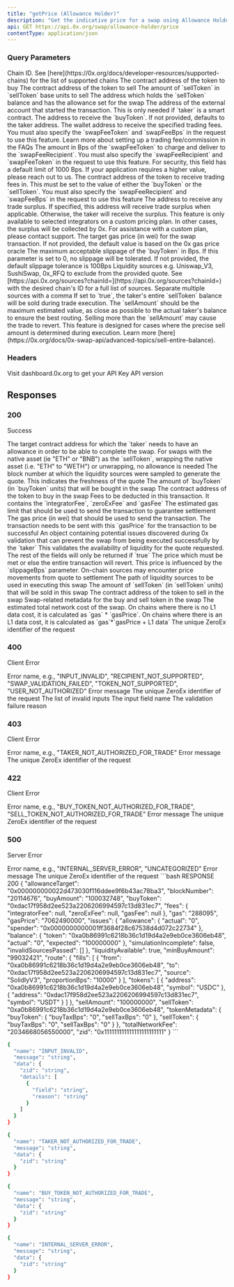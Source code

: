 ```yaml
---
title: "getPrice (Allowance Holder)"
description: "Get the indicative price for a swap using Allowance Holder to set allowances"
api: GET https://api.0x.org/swap/allowance-holder/price
contentType: application/json
---
```


### Query Parameters
<ParamField path="chainId" type="integer" required>
Chain ID. See [here](https://0x.org/docs/developer-resources/supported-chains) for the list of supported chains
</ParamField>

<ParamField path="buyToken" type="string" required>
The contract address of the token to buy
</ParamField>

<ParamField path="sellToken" type="string" required>
The contract address of the token to sell
</ParamField>

<ParamField path="sellAmount" type="string" required>
The amount of `sellToken` in `sellToken` base units to sell
</ParamField>

<ParamField path="taker" type="string">
The address which holds the `sellToken` balance and has the allowance set for the swap
</ParamField>

<ParamField path="txOrigin" type="string">
The address of the external account that started the transaction. This is only needed if `taker` is a smart contract.
</ParamField>

<ParamField path="recipient" type="string">
The address to receive the `buyToken`. If not provided, defaults to the taker address.
</ParamField>

<ParamField path="swapFeeRecipient" type="string">
The wallet address to receive the specified trading fees. You must also specify the `swapFeeToken` and `swapFeeBps` in the request to use this feature. Learn more about setting up a trading fee/commission in the FAQs
</ParamField>

<ParamField path="swapFeeBps" type="integer">
The amount in Bps of the `swapFeeToken` to charge and deliver to the `swapFeeRecipient`. You must also specify the `swapFeeRecipient` and `swapFeeToken` in the request to use this feature. For security, this field has a default limit of 1000 Bps. If your application requires a higher value, please reach out to us.
</ParamField>

<ParamField path="swapFeeToken" type="string">
The contract address of the token to receive trading fees in. This must be set to the value of either the `buyToken` or the `sellToken`. You must also specify the `swapFeeRecipient` and `swapFeeBps` in the request to use this feature
</ParamField>

<ParamField path="tradeSurplusRecipient" type="string">
The address to receive any trade surplus. If specified, this address will receive trade surplus when applicable. Otherwise, the taker will receive the surplus. This feature is only available to selected integrators on a custom pricing plan. In other cases, the surplus will be collected by 0x. For assistance with a custom plan, please contact support.
</ParamField>

<ParamField path="gasPrice" type="string">
The target gas price (in wei) for the swap transaction. If not provided, the default value is based on the 0x gas price oracle
</ParamField>

<ParamField path="slippageBps" type="integer">
The maximum acceptable slippage of the `buyToken` in Bps. If this parameter is set to 0, no slippage will be tolerated. If not provided, the default slippage tolerance is 100Bps
</ParamField>

<ParamField path="excludedSources" type="string">
Liquidity sources e.g. Uniswap_V3, SushiSwap, 0x_RFQ to exclude from the provided quote. See [https://api.0x.org/sources?chainId=](https://api.0x.org/sources?chainId=) with the desired chain's ID for a full list of sources. Separate multiple sources with a comma
</ParamField>

<ParamField path="sellEntireBalance" type="string">
If set to `true`, the taker's entire `sellToken` balance will be sold during trade execution. The `sellAmount` should be the maximum estimated value, as close as possible to the actual taker's balance to ensure the best routing. Selling more than the `sellAmount` may cause the trade to revert. This feature is designed for cases where the precise sell amount is determined during execution. Learn more [here](https://0x.org/docs/0x-swap-api/advanced-topics/sell-entire-balance).
</ParamField>

### Headers
<ParamField path="0x-api-key" type="string" required>
Visit dashboard.0x.org to get your API Key
</ParamField>

<ParamField path="0x-version" type="string" required>
API version
</ParamField>

## Responses

### 200
Success

<Expandable title="Response body">
<ResponseField name="allowanceTarget" type="string" required>
The target contract address for which the `taker` needs to have an allowance in order to be able to complete the swap. For swaps with the native asset (ie "ETH" or "BNB") as the `sellToken`, wrapping the native asset (i.e. "ETH" to "WETH") or unwrapping, no allowance is needed
</ResponseField>

<ResponseField name="blockNumber" type="string" required>
The block number at which the liquidity sources were sampled to generate the quote. This indicates the freshness of the quote
</ResponseField>

<ResponseField name="buyAmount" type="string" required>
The amount of `buyToken` (in `buyToken` units) that will be bought in the swap
</ResponseField>

<ResponseField name="buyToken" type="string" required>
The contract address of the token to buy in the swap
</ResponseField>

<ResponseField name="fees" type="object" required>
Fees to be deducted in this transaction. It contains the `integratorFee`, `zeroExFee` and `gasFee`
</ResponseField>

<ResponseField name="gas" type="string" required>
The estimated gas limit that should be used to send the transaction to guarantee settlement
</ResponseField>

<ResponseField name="gasPrice" type="string" required>
The gas price (in wei) that should be used to send the transaction. The transaction needs to be sent with this `gasPrice` for the transaction to be successful
</ResponseField>

<ResponseField name="issues" type="object" required>
An object containing potential issues discovered during 0x validation that can prevent the swap from being executed successfully by the `taker`
</ResponseField>

<ResponseField name="liquidityAvailable" type="boolean" required>
This validates the availability of liquidity for the quote requested. The rest of the fields will only be returned if `true`
</ResponseField>

<ResponseField name="minBuyAmount" type="string" required>
The price which must be met or else the entire transaction will revert. This price is influenced by the `slippageBps` parameter. On-chain sources may encounter price movements from quote to settlement
</ResponseField>

<ResponseField name="path" type="object" required>
The path of liquidity sources to be used in executing this swap
</ResponseField>

<ResponseField name="sellAmount" type="string" required>
The amount of `sellToken` (in `sellToken` units) that will be sold in this swap
</ResponseField>

<ResponseField name="sellToken" type="string" required>
The contract address of the token to sell in the swap
</ResponseField>

<ResponseField name="metadata" type="object" required>
Swap-related metadata for the buy and sell token in the swap
</ResponseField>

<ResponseField name="totalNetworkFee" type="string" required>
The estimated total network cost of the swap. On chains where there is no L1 data cost, it is calculated as `gas` * `gasPrice`. On chains where there is an L1 data cost, it is calculated as `gas`*`gasPrice + L1 data`
</ResponseField>

<ResponseField name="zid" type="string" required>
The unique ZeroEx identifier of the request
</ResponseField>
</Expandable>

### 400
Client Error

<Expandable title="Response body">
<ResponseField name="name" type="string" required>
Error name, e.g., "INPUT_INVALID", "RECIPIENT_NOT_SUPPORTED", "SWAP_VALIDATION_FAILED", "TOKEN_NOT_SUPPORTED", "USER_NOT_AUTHORIZED"
</ResponseField>

<ResponseField name="message" type="string" required>
Error message
</ResponseField>

<ResponseField name="data" type="object" required>
<Expandable>
<ResponseField name="zid" type="string" required>
The unique ZeroEx identifier of the request
</ResponseField>

<ResponseField name="details" type="array" required>
The list of invalid inputs
</ResponseField>
<Expandable>
<ResponseField name="field" type="string" required>
The input field name
</ResponseField>

<ResponseField name="reason" type="string" required>
The validation failure reason
</ResponseField>
</Expandable>
</Expandable>

</ResponseField>
</Expandable>


### 403
Client Error

<Expandable title="Response body">
<ResponseField name="name" type="string" required>
Error name, e.g., "TAKER_NOT_AUTHORIZED_FOR_TRADE"
</ResponseField>

<ResponseField name="message" type="string" required>
Error message
</ResponseField>

<ResponseField name="data" type="object" required>
<Expandable>
<ResponseField name="zid" type="string" required>
The unique ZeroEx identifier of the request
</ResponseField>
</Expandable>
</ResponseField>
</Expandable>


### 422
Client Error

<Expandable title="Response body">
<ResponseField name="name" type="string" required>
Error name, e.g., "BUY_TOKEN_NOT_AUTHORIZED_FOR_TRADE", "SELL_TOKEN_NOT_AUTHORIZED_FOR_TRADE"
</ResponseField>

<ResponseField name="message" type="string" required>
Error message
</ResponseField>

<ResponseField name="data" type="object" required>
<Expandable>
<ResponseField name="zid" type="string" required>
The unique ZeroEx identifier of the request
</ResponseField>
</Expandable>
</ResponseField>
</Expandable>


### 500
Server Error

<Expandable title="Response body">
<ResponseField name="name" type="string" required>
Error name, e.g., "INTERNAL_SERVER_ERROR", "UNCATEGORIZED"
</ResponseField>

<ResponseField name="message" type="string" required>
Error message
</ResponseField>

<ResponseField name="data" type="object" required>
<Expandable>
<ResponseField name="zid" type="string" required>
The unique ZeroEx identifier of the request
</ResponseField>
</Expandable>
</ResponseField>
</Expandable>


<ResponseExample>
```bash RESPONSE 200
{
  "allowanceTarget": "0x000000000022d473030f116ddee9f6b43ac78ba3",
  "blockNumber": "20114676",
  "buyAmount": "100032748",
  "buyToken": "0xdac17f958d2ee523a2206206994597c13d831ec7",
  "fees": {
    "integratorFee": null,
    "zeroExFee": null,
    "gasFee": null
  },
  "gas": "288095",
  "gasPrice": "7062490000",
  "issues": {
    "allowance": {
      "actual": "0",
      "spender": "0x0000000000001ff3684f28c67538d4d072c22734"
    },
    "balance": {
      "token": "0xa0b86991c6218b36c1d19d4a2e9eb0ce3606eb48",
      "actual": "0",
      "expected": "100000000"
    },
    "simulationIncomplete": false,
    "invalidSourcesPassed": []
  },
  "liquidityAvailable": true,
  "minBuyAmount": "99032421",
  "route": {
    "fills": [
      {
        "from": "0xa0b86991c6218b36c1d19d4a2e9eb0ce3606eb48",
        "to": "0xdac17f958d2ee523a2206206994597c13d831ec7",
        "source": "SolidlyV3",
        "proportionBps": "10000"
      }
    ],
    "tokens": [
      {
        "address": "0xa0b86991c6218b36c1d19d4a2e9eb0ce3606eb48",
        "symbol": "USDC"
      },
      {
        "address": "0xdac17f958d2ee523a2206206994597c13d831ec7",
        "symbol": "USDT"
      }
    ]
  },
  "sellAmount": "100000000",
  "sellToken": "0xa0b86991c6218b36c1d19d4a2e9eb0ce3606eb48",
  "tokenMetadata": {
    "buyToken": {
      "buyTaxBps": "0",
      "sellTaxBps": "0"
    },
    "sellToken": {
      "buyTaxBps": "0",
      "sellTaxBps": "0"
    }
  },
  "totalNetworkFee": "2034668056550000",
  "zid": "0x111111111111111111111111"
}
```

```bash RESPONSE 400
{
  "name": "INPUT_INVALID",
  "message": "string",
  "data": {
    "zid": "string",
    "details": [
      {
        "field": "string",
        "reason": "string"
      }
    ]
  }
}
```

```bash RESPONSE 403
{
  "name": "TAKER_NOT_AUTHORIZED_FOR_TRADE",
  "message": "string",
  "data": {
    "zid": "string"
  }
}
```

```bash RESPONSE 422
{
  "name": "BUY_TOKEN_NOT_AUTHORIZED_FOR_TRADE",
  "message": "string",
  "data": {
    "zid": "string"
  }
}
```

```bash RESPONSE 500
{
  "name": "INTERNAL_SERVER_ERROR",
  "message": "string",
  "data": {
    "zid": "string"
  }
}
```
</ResponseExample>